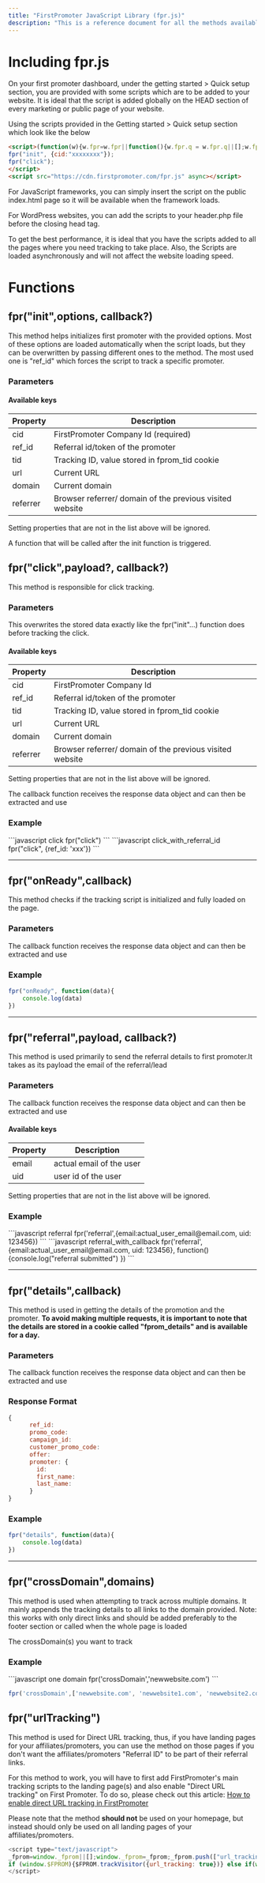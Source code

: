 ```yaml
---
title: "FirstPromoter JavaScript Library (fpr.js)"
description: "This is a reference document for all the methods available in FirstPromoters's browswer-side JavaScript Library, fpr.js"
---
```



# Including fpr.js
 On your first promoter dashboard, under the getting started > Quick setup section, you are provided with some scripts which are to be added to your website. It is ideal that the script is added globally on the HEAD section of every marketing or public page of your website.


Using the scripts provided in the Getting started > Quick setup section which look like the below

```html
<script>(function(w){w.fpr=w.fpr||function(){w.fpr.q = w.fpr.q||[];w.fpr.q[arguments[0]=='set'?'unshift':'push'](arguments);};})(window);
fpr("init", {cid:"xxxxxxxx"}); 
fpr("click");
</script>
<script src="https://cdn.firstpromoter.com/fpr.js" async></script>
```

For JavaScript frameworks, you can simply insert the script on the public index.html page so it will be available when the framework loads.

For WordPress websites, you can add the scripts to your header.php file before the closing head tag.

To get the best performance, it is ideal that you have the scripts added to all the pages where you need tracking to take place. Also, the Scripts are loaded asynchronously and will not affect the website loading speed.


# Functions

## fpr("init",options, callback?)
This method helps initializes first promoter with the provided options. Most of these options are loaded automatically when the script loads, but they can be overwritten by passing different ones to the method. The most used one is "ref_id" which forces the script to track a specific promoter.

### Parameters 
<ParamField path="options" type="object" required>
  
#### Available keys

| Property | Description                                              |
| -------- | ---------------------------------------------------------|
| cid      | FirstPromoter Company Id (required)                      |
| ref_id   | Referral id/token of the promoter                        |
| tid      | Tracking ID, value stored in fprom_tid cookie            |
| url      | Current URL                                              |
| domain   | Current domain                                           |
| referrer | Browser referrer/ domain of the previous visited website |

Setting properties that are not in the list above will be ignored.
</ParamField>

<ParamField path="callback" type="function">
A function that will be called after the init function is triggered.
</ParamField>



## fpr("click",payload?, callback?)
This method is responsible for click tracking. 

### Parameters 
<ParamField path="payload" type="object">
This overwrites the stored data exactly like the fpr("init"…) function does before tracking the click. 
  
#### Available keys

| Property | Description                                              |
| -------- | ---------------------------------------------------------|
| cid      | FirstPromoter Company Id                                 |
| ref_id   | Referral id/token of the promoter                        |
| tid      | Tracking ID, value stored in fprom_tid cookie            |
| url      | Current URL                                              |
| domain   | Current domain                                           |
| referrer | Browser referrer/ domain of the previous visited website |

Setting properties that are not in the list above will be ignored.

</ParamField>

<ParamField path="callback" type="function">
The callback function receives the response data object and can then be extracted and use
</ParamField>

### Example 
<CodeGroup>
```javascript click
fpr("click")
```
```javascript click_with_referral_id
fpr("click", {ref_id: 'xxx'})
```
</CodeGroup>

----------

## fpr("onReady",callback)
This method checks if the tracking script is initialized and fully loaded on the page.


### Parameters   
<ParamField path="callback" type="function">
The callback function receives the response data object and can then be extracted and use
</ParamField>

### Example 

```javascript click
fpr("onReady", function(data){
    console.log(data)
})
```

----------

## fpr("referral",payload, callback?)
This method is used primarily to send the referral details to first promoter.It takes as its payload the email of the referral/lead

### Parameters   
<ParamField path="payload" type="object" required>
The callback function receives the response data object and can then be extracted and use


#### Available keys

| Property | Description                |
| -------- | ---------------------------|
| email    | actual email of the user   |
| uid      | user id of the user        |

Setting properties that are not in the list above will be ignored.

</ParamField>

### Example 

<CodeGroup>
```javascript referral
    fpr('referral',{email:actual_user_email@email.com, uid: 123456})
```
```javascript referral_with_callback
    fpr('referral',{email:actual_user_email@email.com, uid: 123456}, 
        function(){console.log("referral submitted")
    })
```
</CodeGroup>

----------

## fpr("details",callback)
This method is used in getting the details of the promotion and the promoter. **To avoid making multiple requests, it is important to note that the details are stored in a cookie called "fprom_details" and is available for a day.**

### Parameters
<ParamField path="callback" type="function">
The callback function receives the response data object and can then be extracted and use
</ParamField>

### Response Format
```javascript
{
      ref_id: 
      promo_code: 
      campaign_id: 
      customer_promo_code: 
      offer:  
      promoter: {
        id:  
        first_name:  
        last_name:  
      }
}
```

### Example 

```javascript click
fpr("details", function(data){
    console.log(data)
})
```


----------

## fpr("crossDomain",domains)

This method is used when attempting to track across multiple domains. It mainly appends the tracking details to all links to the domain provided. Note: this works with only direct links and should be added preferably to the footer section or called when the whole page is loaded  


<ParamField path="domains" type="string|array">
    The crossDomain(s) you want to track
</ParamField>

### Example 

<CodeGroup>
```javascript one domain
fpr('crossDomain','newwebsite.com')
```

```javascript multiple domains
fpr('crossDomain',['newwebsite.com', 'newwebsite1.com', 'newwebsite2.com'])
```
</CodeGroup>



## fpr("urlTracking")
This method is used for Direct URL tracking, thus, if you have landing pages for your affiliates/promoters, you can use the method on those pages if you don't want the affiliates/promoters "Referral ID" to be part of their referral links.

For this method to work, you will have to first add FirstPromoter's main tracking scripts to the landing page(s) and also enable "Direct URL tracking" on First Promoter. To do so, please check out this article: [How to enable direct URL tracking in FirstPromoter](https://help.firstpromoter.com/en/articles/8971394-how-to-enable-direct-url-tracking-in-firstpromoter)

<Note>Please note that the method  **should not** be used on your homepage, but instead should only be used on all landing pages of your affiliates/promoters.</Note>

```js
<script type="text/javascript">
_fprom=window._fprom||[];window._fprom=_fprom;_fprom.push(["url_tracking",true]);
if (window.$FPROM){$FPROM.trackVisitor({url_tracking: true})} else if(window.fpr) fpr("urlTracking");
</script>
```
